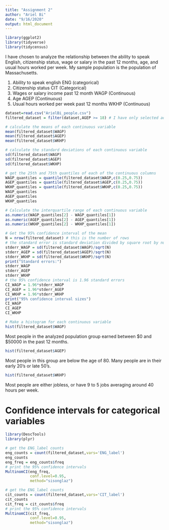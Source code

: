 ```yaml
---
title: "Assignment 2"
author: "Ariel Bi"
date: "9/16/2020"
output: html_document
---
```


```r
library(ggplot2)
library(tidyverse)
library(tidycensus)
```

I have chosen to analyze the relationship between the ability to speak English, citizenship status, wage or salary in the past 12 months, age, and usual hours worked per week. My sample population is the population of Massachusetts.

1. Ability to speak english ENG (categorical)
2. Citizenship status CIT (Categorical)
3. Wages or salary income past 12 month WAGP (Continuous)
4. Age AGEP (Continuous)
5. Usual hours worked per week past 12 months WKHP (Continuous)

```r
dataset=read.csv("ArielBi_people.csv")
filtered_dataset = filter(dataset,AGEP >= 18) # I have only selected adults over the age of 18. 
```

```r
# calculate the means of each continuous variable
mean(filtered_dataset$WAGP)
mean(filtered_dataset$AGEP)
mean(filtered_dataset$WKHP)
```

```r
# calculate the standard deviations of each continuous variable
sd(filtered_dataset$WAGP)
sd(filtered_dataset$AGEP)
sd(filtered_dataset$WKHP)
```

```r
# get the 25th and 75th quantiles of each of the continuous columns
WAGP_quantiles = quantile(filtered_dataset$WAGP,c(0.25,0.75))
AGEP_quantiles = quantile(filtered_dataset$AGEP,c(0.25,0.75))
WKHP_quantiles = quantile(filtered_dataset$WKHP,c(0.25,0.75))
WAGP_quantiles
AGEP_quantiles
WKHP_quantiles
```

```r
# Calculate the interquartile range of each continuous variable
as.numeric(WAGP_quantiles[2] - WAGP_quantiles[1])
as.numeric(AGEP_quantiles[2] - AGEP_quantiles[1])
as.numeric(WKHP_quantiles[2] - WKHP_quantiles[1])
```

```r
# Get the 95% confidence interval of the mean
N = nrow(filtered_dataset) # this is the number of rows 
# the standard error is standard deviation divided by square root by number of samples(N)
stderr_WAGP = sd(filtered_dataset$WAGP)/sqrt(N)
stderr_AGEP = sd(filtered_dataset$AGEP)/sqrt(N)
stderr_WKHP = sd(filtered_dataset$WKHP)/sqrt(N)
print("Standard errors:")
stderr_WAGP
stderr_AGEP
stderr_WKHP
# the 95% confidence interval is 1.96 standard errors
CI_WAGP = 1.96*stderr_WAGP
CI_AGEP = 1.96*stderr_AGEP
CI_WKHP = 1.96*stderr_WKHP
print("95% confidence interval sizes")
CI_WAGP
CI_AGEP
CI_WKHP
```

```r
# Make a histogram for each continuous variable
hist(filtered_dataset$WAGP)
```

Most people in the analyzed population group earned between $0 and $50000 in the past 12 months.

```r
hist(filtered_dataset$AGEP)
```

Most people in this group are below the age of 80. Many people are in their early 20's or late 50's. 

```r
hist(filtered_dataset$WKHP)
```

Most people are either jobless, or have 9 to 5 jobs averaging around 40 hours per week. 

# Confidence intervals for categorical variables

```r
library(DescTools)
library(plyr)
```

```r
# get the ENG_label counts
eng_counts = count(filtered_dataset,vars='ENG_label')
eng_counts
eng_freq = eng_counts$freq
# print the 95% confidence intervals
MultinomCI(eng_freq,
           conf.level=0.95,
           method="sisonglaz")
```

```r
# get the ENG_label counts
cit_counts = count(filtered_dataset,vars='CIT_label')
cit_counts
cit_freq = cit_counts$freq
# print the 95% confidence intervals
MultinomCI(cit_freq,
           conf.level=0.95,
           method="sisonglaz")
```